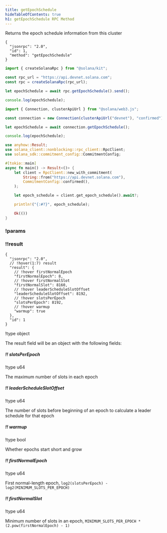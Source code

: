```yaml
---
title: getEpochSchedule
hideTableOfContents: true
h1: getEpochSchedule RPC Method
---
```


Returns the epoch schedule information from this cluster

<APIMethod>

```jsonc !!request curl
{
  "jsonrpc": "2.0",
  "id": 1,
  "method": "getEpochSchedule"
}
```

```ts !!request title="Kit"
import { createSolanaRpc } from "@solana/kit";

const rpc_url = "https://api.devnet.solana.com";
const rpc = createSolanaRpc(rpc_url);

let epochSchedule = await rpc.getEpochSchedule().send();

console.log(epochSchedule);
```

```ts !!request title="web3.js"
import { Connection, clusterApiUrl } from "@solana/web3.js";

const connection = new Connection(clusterApiUrl("devnet"), "confirmed");

let epochSchedule = await connection.getEpochSchedule();

console.log(epochSchedule);
```

```rs !!request title="Rust"
use anyhow::Result;
use solana_client::nonblocking::rpc_client::RpcClient;
use solana_sdk::commitment_config::CommitmentConfig;

#[tokio::main]
async fn main() -> Result<()> {
    let client = RpcClient::new_with_commitment(
        String::from("https://api.devnet.solana.com"),
        CommitmentConfig::confirmed(),
    );

    let epoch_schedule = client.get_epoch_schedule().await?;

    println!("{:#?}", epoch_schedule);

    Ok(())
}
```

### !params

### !!result

```jsonc !response
{
  "jsonrpc": "2.0",
  // !hover(1:7) result
  "result": {
    // !hover firstNormalEpoch
    "firstNormalEpoch": 8,
    // !hover firstNormalSlot
    "firstNormalSlot": 8160,
    // !hover leaderScheduleSlotOffset
    "leaderScheduleSlotOffset": 8192,
    // !hover slotsPerEpoch
    "slotsPerEpoch": 8192,
    // !hover warmup
    "warmup": true
  },
  "id": 1
}
```

!type object

The result field will be an object with the following fields:

##### !! slotsPerEpoch

!type u64

The maximum number of slots in each epoch

##### !! leaderScheduleSlotOffset

!type u64

The number of slots before beginning of an epoch to calculate a leader schedule
for that epoch

##### !! warmup

!type bool

Whether epochs start short and grow

##### !! firstNormalEpoch

!type u64

First normal-length epoch, `log2(slotsPerEpoch) - log2(MINIMUM_SLOTS_PER_EPOCH)`

##### !! firstNormalSlot

!type u64

Minimum number of slots in an epoch,
`MINIMUM_SLOTS_PER_EPOCH * (2.pow(firstNormalEpoch) - 1)`

</APIMethod>
